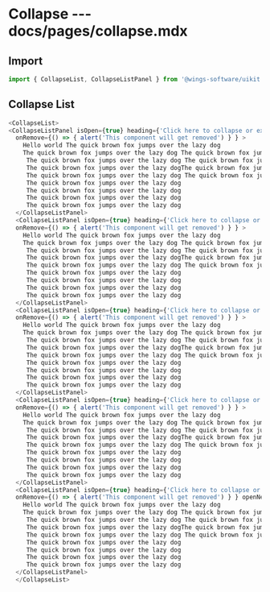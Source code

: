 # Collapse --- docs/pages/collapse.mdx

## Import

```js
import { CollapseList, CollapseListPanel } from '@wings-software/uikit'
```

## Collapse List

```js live=true
<CollapseList>
<CollapseListPanel isOpen={true} heading={'Click here to collapse or expand'} isRemovable={true}  
  onRemove={() => { alert('This component will get removed') } } >
    Hello world The quick brown fox jumps over the lazy dog
    The quick brown fox jumps over the lazy dog The quick brown fox jumps over the lazy dog <br/>
     The quick brown fox jumps over the lazy dog The quick brown fox jumps over the lazy dog <br/>
     The quick brown fox jumps over the lazy dogThe quick brown fox jumps over the lazy dog
     The quick brown fox jumps over the lazy dog The quick brown fox jumps over the lazy dog <br/>
     The quick brown fox jumps over the lazy dog
     The quick brown fox jumps over the lazy dog
     The quick brown fox jumps over the lazy dog
     The quick brown fox jumps over the lazy dog
  </CollapseListPanel>
  <CollapseListPanel isOpen={true} heading={'Click here to collapse or expand'} isRemovable={true}  
  onRemove={() => { alert('This component will get removed') } } >
    Hello world The quick brown fox jumps over the lazy dog
    The quick brown fox jumps over the lazy dog The quick brown fox jumps over the lazy dog <br/>
     The quick brown fox jumps over the lazy dog The quick brown fox jumps over the lazy dog <br/>
     The quick brown fox jumps over the lazy dogThe quick brown fox jumps over the lazy dog
     The quick brown fox jumps over the lazy dog The quick brown fox jumps over the lazy dog <br/>
     The quick brown fox jumps over the lazy dog
     The quick brown fox jumps over the lazy dog
     The quick brown fox jumps over the lazy dog
     The quick brown fox jumps over the lazy dog
  </CollapseListPanel>
  <CollapseListPanel isOpen={true} heading={'Click here to collapse or expand'} isRemovable={true}  
  onRemove={() => { alert('This component will get removed') } } >
    Hello world The quick brown fox jumps over the lazy dog
    The quick brown fox jumps over the lazy dog The quick brown fox jumps over the lazy dog <br/>
     The quick brown fox jumps over the lazy dog The quick brown fox jumps over the lazy dog <br/>
     The quick brown fox jumps over the lazy dogThe quick brown fox jumps over the lazy dog
     The quick brown fox jumps over the lazy dog The quick brown fox jumps over the lazy dog <br/>
     The quick brown fox jumps over the lazy dog
     The quick brown fox jumps over the lazy dog
     The quick brown fox jumps over the lazy dog
     The quick brown fox jumps over the lazy dog
  </CollapseListPanel>
  <CollapseListPanel isOpen={true} heading={'Click here to collapse or expand'} isRemovable={true}  
  onRemove={() => { alert('This component will get removed') } } >
    Hello world The quick brown fox jumps over the lazy dog
    The quick brown fox jumps over the lazy dog The quick brown fox jumps over the lazy dog <br/>
     The quick brown fox jumps over the lazy dog The quick brown fox jumps over the lazy dog <br/>
     The quick brown fox jumps over the lazy dogThe quick brown fox jumps over the lazy dog
     The quick brown fox jumps over the lazy dog The quick brown fox jumps over the lazy dog <br/>
     The quick brown fox jumps over the lazy dog
     The quick brown fox jumps over the lazy dog
     The quick brown fox jumps over the lazy dog
     The quick brown fox jumps over the lazy dog
  </CollapseListPanel>
  <CollapseListPanel isOpen={true} heading={'Click here to collapse or expand'} isRemovable={true}  
  onRemove={() => { alert('This component will get removed') } } openNext={() => alert('Custom next function')} >
    Hello world The quick brown fox jumps over the lazy dog
    The quick brown fox jumps over the lazy dog The quick brown fox jumps over the lazy dog <br/>
     The quick brown fox jumps over the lazy dog The quick brown fox jumps over the lazy dog <br/>
     The quick brown fox jumps over the lazy dogThe quick brown fox jumps over the lazy dog
     The quick brown fox jumps over the lazy dog The quick brown fox jumps over the lazy dog <br/>
     The quick brown fox jumps over the lazy dog
     The quick brown fox jumps over the lazy dog
     The quick brown fox jumps over the lazy dog
     The quick brown fox jumps over the lazy dog
  </CollapseListPanel>
  </CollapseList>
```